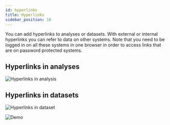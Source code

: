 ```yaml
---
id: hyperlinks
title: Hyperlinks
sidebar_position: 10
---
```


You can add hyperlinks to analyses or datasets.
With external or internal hyperlinks you can refer to data on other systems.
Note that you need to be logged in on all these systems in one browser in order to access links that
are on password protected systems.

## Hyperlinks in analyses

![Hyperlinks in analysis](/img/hyperlinks/analysis.PNG)

## Hyperlinks in datasets

![Hyperlinks in dataset](/img/hyperlinks/dataset.PNG)

![Demo](/img/hyperlinks/video.gif)
